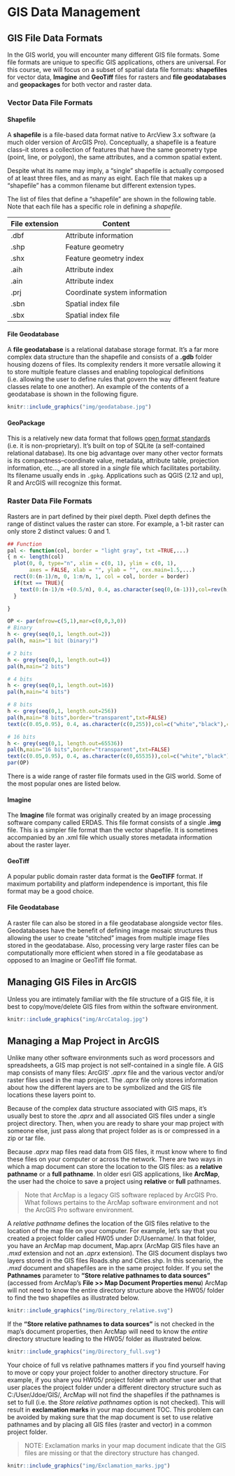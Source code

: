 # GIS Data Management

## GIS File Data Formats

In the GIS world, you will encounter many different GIS file formats. Some file formats are unique to specific GIS applications, others are universal. For this course, we will focus on a subset of spatial data file formats: **shapefiles** for vector data, **Imagine** and **GeoTiff** files for rasters and **file geodatabases** and **geopackages** for both vector and raster data.

### Vector Data File Formats

#### Shapefile

A **shapefile** is a file-based data format native to ArcView 3.x software (a much older version of ArcGIS Pro). Conceptually, a shapefile is a feature class--it stores a collection of features that have the same geometry type (point, line, or polygon), the same attributes, and a common spatial extent.

Despite what its name may imply, a "single" shapefile is actually composed of at least three files, and as many as eight. Each file that makes up a "shapefile" has a common filename but different extension types.

The list of files that define a "shapefile" are shown in the following table. Note that each file has a specific role in defining a *shapefile*.

| File extension | Content                       |
|----------------|-------------------------------|
| .dbf           | Attribute information         |
| .shp           | Feature geometry              |
| .shx           | Feature geometry index        |
| .aih           | Attribute index               |
| .ain           | Attribute index               |
| .prj           | Coordinate system information |
| .sbn           | Spatial index file            |
| .sbx           | Spatial index file            |

#### File Geodatabase

A **file geodatabase** is a relational database storage format. It's a far more complex data structure than the shapefile and consists of a **.gdb** folder housing dozens of files. Its complexity renders it more versatile allowing it to store multiple feature classes and enabling topological definitions (i.e. allowing the user to define rules that govern the way different feature classes relate to one another). An example of the contents of a geodatabase is shown in the following figure.

```{r f02-gdb, echo=FALSE, fig.cap = "Sample content of an ArcGIS file geodatabase. (src: esri)", out.width=444, fig.align='center'}

knitr::include_graphics("img/geodatabase.jpg")
```

#### GeoPackage

This is a relatively new data format that follows [open format standards](https://en.wikipedia.org/wiki/Open_format) (i.e. it is non-proprietary). It's built on top of SQLite (a self-contained relational database). Its one big advantage over many other vector formats is its compactness--coordinate value, metadata, attribute table, projection information, etc..., are all stored in a *single* file which facilitates portability. Its filename usually ends in `.gpkg`. Applications such as QGIS (2.12 and up), R and ArcGIS will recognize this format.

### Raster Data File Formats

Rasters are in part defined by their pixel depth. Pixel depth defines the range of distinct values the raster can store. For example, a 1-bit raster can only store 2 distinct values: 0 and 1.

```{r pixeldepth, echo=FALSE, fig.cap = "Examples of different pixel depths.",  fig.height=3, fig.width=3, fig.align='center'}

## Function
pal <- function(col, border = "light gray", txt =TRUE,...)
{ n <- length(col)
  plot(0, 0, type="n", xlim = c(0, 1), ylim = c(0, 1),
       axes = FALSE, xlab = "", ylab = "", cex.main=1.5,...)
  rect(0:(n-1)/n, 0, 1:n/n, 1, col = col, border = border)
  if(txt == TRUE){
    text(0:(n-1)/n +(0.5/n), 0.4, as.character(seq(0,(n-1))),col=rev(h),cex=1)
  }

}

OP <- par(mfrow=c(5,1),mar=c(0,0,3,0))
# Binary
h <- grey(seq(0,1, length.out=2))
pal(h, main="1 bit (binary)")

# 2 bits
h <- grey(seq(0,1, length.out=4))
pal(h,main="2 bits")

# 4 bits
h <- grey(seq(0,1, length.out=16))
pal(h,main="4 bits")

# 8 bits
h <- grey(seq(0,1, length.out=256))
pal(h,main="8 bits",border="transparent",txt=FALSE)
text(c(0.05,0.95), 0.4, as.character(c(0,255)),col=c("white","black"),cex=1)

# 16 bits
h <- grey(seq(0,1, length.out=65536))
pal(h,main="16 bits",border="transparent",txt=FALSE)
text(c(0.05,0.95), 0.4, as.character(c(0,65535)),col=c("white","black"),cex=1)
par(OP)
```

There is a wide range of raster file formats used in the GIS world. Some of the most popular ones are listed below.

#### Imagine

The **Imagine** file format was originally created by an image processing software company called ERDAS. This file format consists of a single **.img** file. This is a simpler file format than the vector shapefile. It is sometimes accompanied by an .xml file which usually stores metadata information about the raster layer.

#### GeoTiff

A popular public domain raster data format is the **GeoTIFF** format. If maximum portability and platform independence is important, this file format may be a good choice.

#### File Geodatabase

A raster file can also be stored in a file geodatabase alongside vector files. Geodatabases have the benefit of defining image mosaic structures thus allowing the user to create "stitched" images from multiple image files stored in the geodatabase. Also, processing very large raster files can be computationally more efficient when stored in a file geodatabase as opposed to an Imagine or GeoTiff file format.

## Managing GIS Files in ArcGIS

Unless you are intimately familiar with the file structure of a GIS file, it is best to copy/move/delete GIS files from within the software environment. 

```{r f02-catalog, echo=FALSE, fig.cap = "Windows File Explorer view vs. ArcGIS Catalog view. Note, for example, how the many files that make up the Cities shapefile (as viewed in a Windows file manager environment) appears as a single entry in the Catalog view. This makes it easier to rename the shapefile since it needs to be done only for a single entry in the GIS software (as opposed to renaming the Cities files seven times in the Windows file manager environment).", out.width=1071, fig.align='center'}

knitr::include_graphics("img/ArcCatalog.jpg")
```

## Managing a Map Project in ArcGIS

Unlike many other software environments such as word processors and spreadsheets, a GIS map project is not self-contained in a single file. A GIS map consists of many files: ArcGIS' *.aprx* file and the various vector and/or raster files used in the map project. The *.aprx* file only stores information about how the different layers are to be symbolized and the GIS file locations these layers point to.

Because of the complex data structure associated with GIS maps, it's usually best to store the *.aprx* and all associated GIS files under a single project directory. Then, when you are ready to share your map project with someone else, just pass along that project folder as is or compressed in a zip or tar file.

Because .*aprx* map files read data from GIS files, it must know where to find these files on your computer or across the network. There are two ways in which a map document can store the location to the GIS files: as a **relative pathname** or a **full pathname**. In older esri GIS applications, like **ArcMap**, the user had the choice to save a project using **relative** or **full** pathnames.

> Note that ArcMap is a legacy GIS software replaced by ArcGIS Pro. What follows pertains to the ArcMap software environment and not the ArcGIS Pro software environment.

A *relative pathname* defines the location of the GIS files relative to the location of the map file on your computer. For example, let's say that you created a project folder called HW05 under D:/Username/. In that folder, you have an ArcMap map document, Map.aprx (ArcMap GIS files have an *.mxd* extension and not an *.aprx* extension). The GIS document displays two layers stored in the GIS files Roads.shp and Cities.shp. In this scenario, the *.mxd* document and shapefiles are in the same project folder. If you set the **Pathnames** parameter to **"Store relative pathnames to data sources"** (accessed from ArcMap's **File \>\> Map Document Properties menu**) ArcMap will not need to know the entire directory structure above the HW05/ folder to find the two shapefiles as illustrated below.

```{r echo=FALSE, fig.align='center'}

knitr::include_graphics("img/Directory_relative.svg")
```

If the **"Store relative pathnames to data sources"** is not checked in the map's document properties, then ArcMap will need to know the *entire* directory structure leading to the HW05/ folder as illustrated below.

```{r echo=FALSE, fig.align='center'}

knitr::include_graphics("img/Directory_full.svg")
```

Your choice of full vs relative pathnames matters if you find yourself having to move or copy your project folder to another directory structure. For example, if you share you HW05/ project folder with another user and that user places the project folder under a different directory structure such as C:/User/Jdoe/GIS/, ArcMap will not find the shapefiles if the pathnames is set to full (i.e. the *Store relative pathnames* option is not checked). This will result in **exclamation marks** in your map document TOC. This problem can be avoided by making sure that the map document is set to use relative pathnames and by placing all GIS files (raster and vector) in a common project folder.

> NOTE: Exclamation marks in your map document indicate that the GIS files are missing or that the directory structure has changed.


```{r excla1, echo=FALSE, out.width=100, fig.align='center', fig.cap = "In ArcGIS, an exclamation mark next to a layer indicates that the GIS file the layer is pointing to cannot be found."}
knitr::include_graphics("img/Exclamation_marks.jpg")
```
